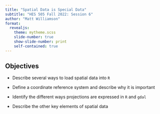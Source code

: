 ```yaml
---
title: "Spatial Data is Special Data"
subtitle: "HES 505 Fall 2022: Session 6"
author: "Matt Williamson"
format: 
  revealjs:
    theme: mytheme.scss
    slide-number: true
    show-slide-number: print
    self-contained: true  
---
```


## Objectives

* Describe several ways to load spatial data into `R`

* Define a coordinate reference system and describe why it is important

* Identify the different ways projections are expressed in `R` and `gdal`

* Describe the other key elements of spatial data
